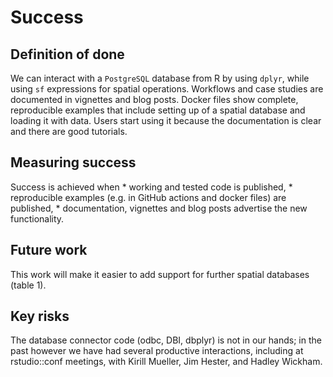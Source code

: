 # Success
<!-- 
Projects should have a definition of done that is measurable, and a thorough understanding going in of what the risks are to delivery 
-->

## Definition of done
<!-- 
What does success look like? 
-->
We can interact with a `PostgreSQL` database from R by using `dplyr`, while using `sf` expressions for spatial operations. Workflows and case studies are documented in vignettes and blog posts. Docker files show complete, reproducible examples that include setting up of a spatial database and loading it with data. Users start using it because the documentation is clear and there are good tutorials.

## Measuring success
<!-- 
How will we know when success is achieved, what markers can we use along the way 
-->
Success is achieved when 
* working and tested code is published, 
* reproducible examples (e.g. in GitHub actions and docker files) are published,
* documentation, vignettes and blog posts advertise the new functionality.

## Future work
<!-- 
How could this be extended / developed in the future by yourself and/or the community in general?
-->
This work will make it easier to add support for further spatial databases (table 1).

## Key risks
<!-- 
What sort of things could come up that can delay or break the project?

 - [ ] People
 - [ ] Processes
 - [ ] Tooling & Technology
 - [ ] Costs

-->
The database connector code (odbc, DBI, dbplyr) is not in our hands; in the past
however we have had several productive interactions, including at rstudio::conf meetings, with
Kirill Mueller, Jim Hester, and Hadley Wickham.
